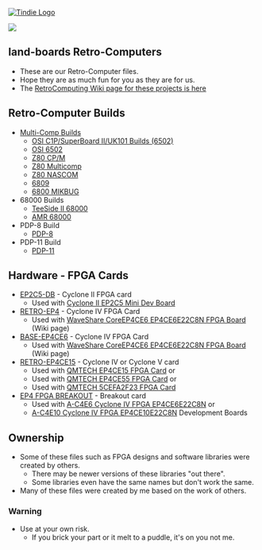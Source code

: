 <a href="https://www.tindie.com/products/land_boards/retrocomputer-fpga-card-pcb-only/" >
<img src="http://land-boards.com/tindie/tindie-larges-v2.png" alt="Tindie Logo">
</img></a> 

<img src="http://land-boards.com/blwiki/images/0/08/RETROEP4CE15_REV4_EDGEVIEW-720PX.jpg"></img>

== land-boards Retro-Computers ==

* These are our Retro-Computer files.
* Hope they are as much fun for you as they are for us.
* The [http://land-boards.com/blwiki/index.php?title=RetroComputers RetroComputing Wiki page for these projects is here]

== Retro-Computer Builds ==

* [https://github.com/douggilliland/MultiComp Multi-Comp Builds]
** [https://github.com/douggilliland/MultiComp/tree/master/MultiComp_On_RETRO-EP4CE15/UK101_VGA_PS2_IntRAM(40K) OSI C1P/SuperBoard II/UK101 Builds (6502)]
** [https://github.com/douggilliland/MultiComp/tree/master/MultiComp_On_Cyclone%20IV%20VGA%20Card/M6502_VGA OSI 6502]
** [https://github.com/douggilliland/MultiComp/tree/master/MultiComp_On_RETRO-EP4CE15/Z80-CPM-VGA-PS2-64KRAM Z80 CP/M]
** [https://github.com/douggilliland/MultiComp/tree/master/MultiComp_On_RETRO-EP4CE15_Cyclone_V/Multicomp-MPM Z80 Multicomp]
** [https://github.com/douggilliland/MultiComp/tree/master/MultiComp_On_EP4CE6/Z80_VGA_PS2_UART_16K Z80 NASCOM]
** [https://github.com/douggilliland/MultiComp/tree/master/MultiComp_On_RETRO-EP4CE15/MultiComp_6809_by_Neal_C-2019-04-08 6809]
** [https://github.com/douggilliland/MultiComp/tree/master/MultiComp_On_RETRO-EP4CE15/M6800_MIKBUG 6800 MIKBUG]
* 68000 Builds
** [https://github.com/douggilliland/Retro-Computers/tree/master/68000/TS2_FPGA TeeSide II 68000]
** [https://github.com/douggilliland/Retro-Computers/tree/master/68000/TG68_AMR AMR 68000]
* PDP-8 Build
** [https://github.com/douggilliland/Retro-Computers/tree/master/PDP-8 PDP-8]
* PDP-11 Build
** [https://github.com/douggilliland/Retro-Computers/tree/master/PDP-11/PDP2011/pdp2011 PDP-11]

== Hardware - FPGA Cards ==

* [[EP2C5-DB]] - Cyclone II FPGA card
** Used with [[Cyclone_II_EP2C5_Mini_Dev_Board|Cyclone II EP2C5 Mini Dev Board]]
* [[RETRO-EP4]] - Cyclone IV FPGA Card
** Used with [https://www.waveshare.com/wiki/CoreEP4CE6 WaveShare CoreEP4CE6 EP4CE6E22C8N FPGA Board] (Wiki page)
* [[BASE-EP4CE6]] - Cyclone IV FPGA Card
** Used with [https://www.waveshare.com/wiki/CoreEP4CE6 WaveShare CoreEP4CE6 EP4CE6E22C8N FPGA Board] (Wiki page)
* [[RETRO-EP4CE15]] - Cyclone IV or Cyclone V card
** Used with [[QMTECH EP4CE15 FPGA Card]] or 
** Used with [[QMTECH EP4CE55 FPGA Card]] or 
** Used with [[QM_Tech_Cyclone_V_FPGA_Board|QMTECH 5CEFA2F23 FPGA Card]]
* [[EP4 FPGA BREAKOUT]] - Breakout card
** Used with [[A-C4E6_Cyclone_IV_FPGA_EP4CE6E22C8N_Development_Board|A-C4E6 Cyclone IV FPGA EP4CE6E22C8N]] or
** [[A-C4E10_Cyclone_IV_FPGA_EP4CE10E22C8N_Development_Board|A-C4E10 Cyclone IV FPGA EP4CE10E22C8N]] Development Boards
== Ownership ==

* Some of these files such as FPGA designs and software libraries were created by others.
** There may be newer versions of these libraries "out there".
** Some libraries even have the same names but don't work the same.
* Many of these files were created by me based on the work of others.

=== Warning ===

* Use at your own risk.
** If you brick your part or it melt to a puddle, it's on you not me.
